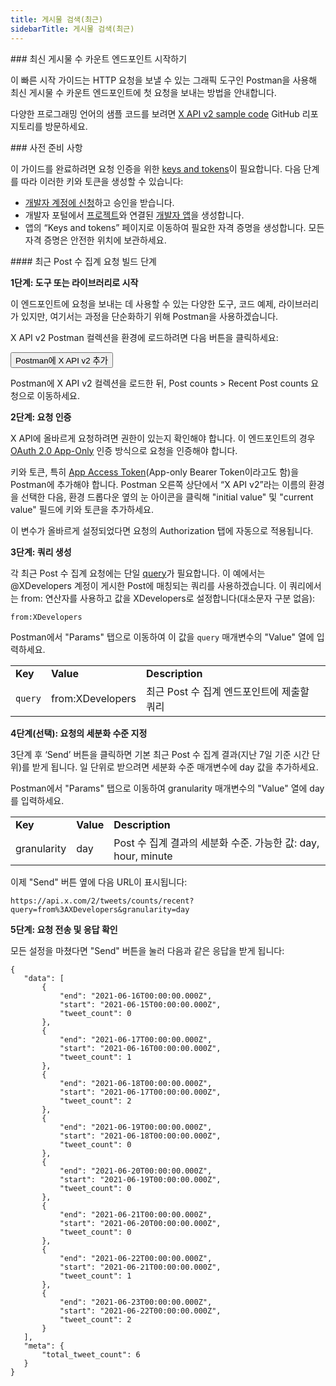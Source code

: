 ```yaml
---
title: 게시물 검색(최근)
sidebarTitle: 게시물 검색(최근)
---
```



<div id="getting-started-with-the-recent-post-counts-endpoint">
  ### 최신 게시물 수 카운트 엔드포인트 시작하기
</div>

이 빠른 시작 가이드는 HTTP 요청을 보낼 수 있는 그래픽 도구인 Postman을 사용해 최신 게시물 수 카운트 엔드포인트에 첫 요청을 보내는 방법을 안내합니다.

다양한 프로그래밍 언어의 샘플 코드를 보려면 [X API v2 sample code](https://github.com/xdevplatform/Twitter-API-v2-sample-code) GitHub 리포지토리를 방문하세요.

<Note>
  ### 사전 준비 사항

  이 가이드를 완료하려면 요청 인증을 위한 [keys and tokens](/ko/resources/fundamentals/authentication)이 필요합니다. 다음 단계를 따라 이러한 키와 토큰을 생성할 수 있습니다:

  - [개발자 계정에 신청](https://developer.x.com/en/apply-for-access)하고 승인을 받습니다.
  - 개발자 포털에서 [프로젝트](/ko/resources/fundamentals/projects)와 연결된 [개발자 앱](/ko/resources/fundamentals/developer-apps)을 생성합니다.
  - 앱의 “Keys and tokens” 페이지로 이동하여 필요한 자격 증명을 생성합니다. 모든 자격 증명은 안전한 위치에 보관하세요.
</Note>

<div id="steps-to-build-a-recent-post-counts-request">
  #### 최근 Post 수 집계 요청 빌드 단계
</div>

**1단계: 도구 또는 라이브러리로 시작**

이 엔드포인트에 요청을 보내는 데 사용할 수 있는 다양한 도구, 코드 예제, 라이브러리가 있지만, 여기서는 과정을 단순화하기 위해 Postman을 사용하겠습니다.

X API v2 Postman 컬렉션을 환경에 로드하려면 다음 버튼을 클릭하세요:

<Button href="https://app.getpostman.com/run-collection/9956214-784efcda-ed4c-4491-a4c0-a26470a67400">
  Postman에 X API v2 추가
</Button>

Postman에 X API v2 컬렉션을 로드한 뒤, Post counts > Recent Post counts 요청으로 이동하세요.

**2단계: 요청 인증**

X API에 올바르게 요청하려면 권한이 있는지 확인해야 합니다. 이 엔드포인트의 경우 [OAuth 2.0 App-Only](/ko/resources/fundamentals/authentication#app-only-authentication-and-oauth-2-0-bearer-token) 인증 방식으로 요청을 인증해야 합니다.

키와 토큰, 특히 [App Access Token](/ko/resources/fundamentals/authentication#using-and-generating-an-app-only-bearer-token)(App-only Bearer Token이라고도 함)을 Postman에 추가해야 합니다. Postman 오른쪽 상단에서 “X API v2”라는 이름의 환경을 선택한 다음, 환경 드롭다운 옆의 눈 아이콘을 클릭해 "initial value" 및 "current value" 필드에 키와 토큰을 추가하세요.

이 변수가 올바르게 설정되었다면 요청의 Authorization 탭에 자동으로 적용됩니다.
 

**3단계: 쿼리 생성**

각 최근 Post 수 집계 요청에는 단일 [query](/ko/x-api/posts/counts/integrate/build-a-query)가 필요합니다. 이 예에서는 @XDevelopers 계정이 게시한 Post에 매칭되는 쿼리를 사용하겠습니다. 이 쿼리에서는 from: 연산자를 사용하고 값을 XDevelopers로 설정합니다(대소문자 구분 없음):

`from:XDevelopers`

Postman에서 "Params" 탭으로 이동하여 이 값을 `query` 매개변수의 "Value" 열에 입력하세요.

|     |     |     |
| :--- | :--- | :--- |
| **Key** | **Value** | **Description** |
| `query` | from:XDevelopers | 최근 Post 수 집계 엔드포인트에 제출할 쿼리 |

**4단계(선택): 요청의 세분화 수준 지정**

3단계 후 ‘Send’ 버튼을 클릭하면 기본 최근 Post 수 집계 결과(지난 7일 기준 시간 단위)를 받게 됩니다. 일 단위로 받으려면 세분화 수준 매개변수에 day 값을 추가하세요.

Postman에서 "Params" 탭으로 이동하여 granularity 매개변수의 "Value" 열에 day를 입력하세요.

|     |     |     |
| :--- | :--- | :--- |
| **Key** | **Value** | **Description** |
| granularity | day | Post 수 집계 결과의 세분화 수준. 가능한 값: day, hour, minute |

이제 "Send" 버튼 옆에 다음 URL이 표시됩니다:

`https://api.x.com/2/tweets/counts/recent?query=from%3AXDevelopers&granularity=day`

**5단계: 요청 전송 및 응답 확인**

모든 설정을 마쳤다면 "Send" 버튼을 눌러 다음과 같은 응답을 받게 됩니다:

```
{
   "data": [
       {
           "end": "2021-06-16T00:00:00.000Z",
           "start": "2021-06-15T00:00:00.000Z",
           "tweet_count": 0
       },
       {
           "end": "2021-06-17T00:00:00.000Z",
           "start": "2021-06-16T00:00:00.000Z",
           "tweet_count": 1
       },
       {
           "end": "2021-06-18T00:00:00.000Z",
           "start": "2021-06-17T00:00:00.000Z",
           "tweet_count": 2
       },
       {
           "end": "2021-06-19T00:00:00.000Z",
           "start": "2021-06-18T00:00:00.000Z",
           "tweet_count": 0
       },
       {
           "end": "2021-06-20T00:00:00.000Z",
           "start": "2021-06-19T00:00:00.000Z",
           "tweet_count": 0
       },
       {
           "end": "2021-06-21T00:00:00.000Z",
           "start": "2021-06-20T00:00:00.000Z",
           "tweet_count": 0
       },
       {
           "end": "2021-06-22T00:00:00.000Z",
           "start": "2021-06-21T00:00:00.000Z",
           "tweet_count": 1
       },
       {
           "end": "2021-06-23T00:00:00.000Z",
           "start": "2021-06-22T00:00:00.000Z",
           "tweet_count": 2
       }
   ],
   "meta": {
       "total_tweet_count": 6
   }
}
```